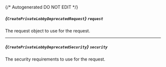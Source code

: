 {/* Autogenerated DO NOT EDIT  */}

##### *{`CreatePrivateLobbyDeprecatedRequest`}* `request`
The request object to use for the request.
<Collapsible>
    <CreatePrivateLobbyDeprecatedRequest/>
</Collapsible>

---
##### *{`CreatePrivateLobbyDeprecatedSecurity`}* `security`
The security requirements to use for the request.
<Collapsible>
    <CreatePrivateLobbyDeprecatedSecurity/>
</Collapsible>


